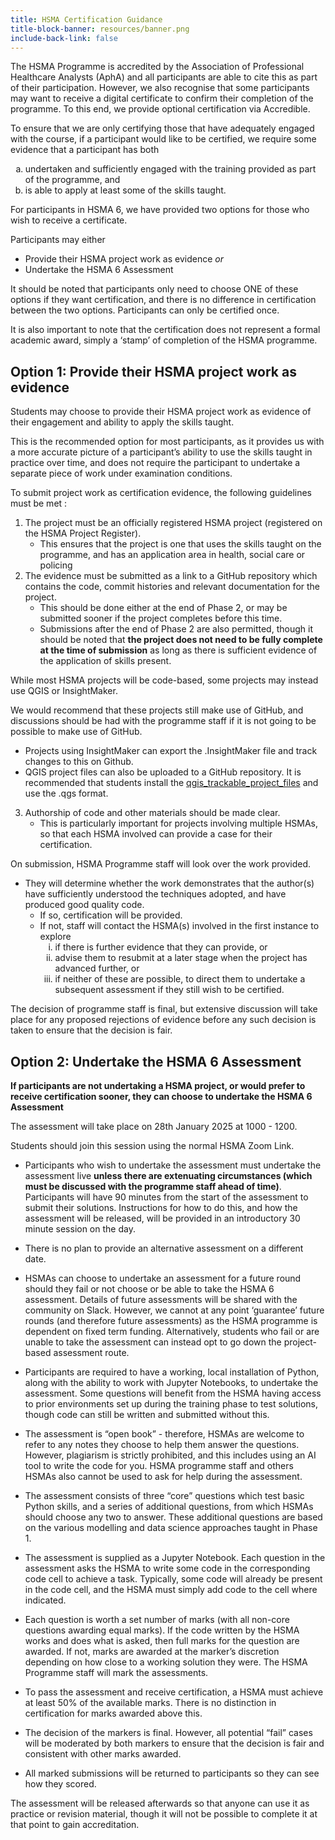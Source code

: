 ```yaml
---
title: HSMA Certification Guidance
title-block-banner: resources/banner.png
include-back-link: false
---
```


The HSMA Programme is accredited by the Association of Professional Healthcare Analysts (AphA) and all participants are able to cite this as part of their participation.  However, we also recognise that some participants may want to receive a digital certificate to confirm their completion of the programme.  To this end, we provide optional certification via Accredible.

To ensure that we are only certifying those that have adequately engaged with the course, if a participant would like to be certified, we require some evidence that a participant has both

a) undertaken and sufficiently engaged with the training provided as part of the programme, and
b) is able to apply at least some of the skills taught.

For participants in HSMA 6, we have provided two options for those who wish to receive a certificate.

:::{.callout-tip appearance="simple"}
Participants may either

- Provide their HSMA project work as evidence
*or*
- Undertake the HSMA 6 Assessment
:::

 It should be noted that participants only need to choose ONE of these options if they want certification, and there is no difference in certification between the two options.  Participants can only be certified once.

:::{.callout-note appearance="simple"}
It is also important to note that the certification does not represent a formal academic award, simply a ‘stamp’ of completion of the HSMA programme.
:::

## Option 1: Provide their HSMA project work as evidence

Students may choose to provide their HSMA project work as evidence of their engagement and ability to apply the skills taught.

:::{.callout-tip appearance="simple"}

This is the recommended option for most participants, as it provides us with a more accurate picture of a participant’s ability to use the skills taught in practice over time, and does not require the participant to undertake a separate piece of work under examination conditions.

:::

To submit project work as certification evidence, the following guidelines must be met :

1. The project must be an officially registered HSMA project (registered on the HSMA Project Register).
    - This ensures that the project is one that uses the skills taught on the programme, and has an application area in health, social care or policing

2. The evidence must be submitted as a link to a GitHub repository which contains the code, commit histories and relevant documentation for the project.
    - This should be done either at the end of Phase 2, or may be submitted sooner if the project completes before this time.
    - Submissions after the end of Phase 2 are also permitted, though it should be noted that **the project does not need to be fully complete at the time of submission** as long as there is sufficient evidence of the application of skills present.

:::{.callout-note appearance="simple"}
While most HSMA projects will be code-based, some projects may instead use QGIS or InsightMaker.

We would recommend that these projects still make use of GitHub, and discussions should be had with the programme staff if it is not going to be possible to make use of GitHub.

- Projects using InsightMaker can export the .InsightMaker file and track changes to this on Github.
- QGIS project files can also be uploaded to a GitHub repository. It is recommended that students install the [qgis_trackable_project_files](https://github.com/opengisch/qgis_trackable_project_files) and use the .qgs format.
:::

3. Authorship of code and other materials should be made clear.
    - This is particularly important for projects involving multiple HSMAs, so that each HSMA involved can provide a case for their certification.

On submission, HSMA Programme staff will look over the work provided.

- They will determine whether the work demonstrates that the author(s) have sufficiently understood the techniques adopted, and have produced good quality code.
    - If so, certification will be provided.
    - If not, staff will contact the HSMA(s) involved in the first instance to explore
        i. if there is further evidence that they can provide, or
        ii. advise them to resubmit at a later stage when the project has advanced further, or
        iii. if neither of these are possible, to direct them to undertake a subsequent assessment if they still wish to be certified.

:::{.callout-warning appearance="simple"}
The decision of programme staff is final, but extensive discussion will take place for any proposed rejections of evidence before any such decision is taken to ensure that the decision is fair.
:::

## Option 2: Undertake the HSMA 6 Assessment

**If participants are not undertaking a HSMA project, or would prefer to receive certification sooner, they can choose to undertake the HSMA 6 Assessment**

:::{.callout-tip appearance="simple"}
The assessment will take place on 28th January 2025 at 1000 - 1200.

Students should join this session using the normal HSMA Zoom Link.
:::

-  Participants who wish to undertake the assessment must undertake the assessment live **unless there are extenuating circumstances (which must be discussed with the programme staff ahead of time)**.  Participants will have 90 minutes from the start of the assessment to submit their solutions.  Instructions for how to do this, and how the assessment will be released, will be provided in an introductory 30 minute session on the day.

- There is no plan to provide an alternative assessment on a different date.

- HSMAs can choose to undertake an assessment for a future round should they fail or not choose or be able to take the HSMA 6 assessment.  Details of future assessments will be shared with the community on Slack.  However, we cannot at any point ‘guarantee’ future rounds (and therefore future assessments) as the HSMA programme is dependent on fixed term funding. Alternatively, students who fail or are unable to take the assessment can instead opt to go down the project-based assessment route.

- Participants are required to have a working, local installation of Python, along with the ability to work with Jupyter Notebooks, to undertake the assessment.  Some questions will benefit from the HSMA having access to prior environments set up during the training phase to test solutions, though code can still be written and submitted without this.

- The assessment is “open book” - therefore, HSMAs are welcome to refer to any notes they choose to help them answer the questions.  However, plagiarism is strictly prohibited, and this includes using an AI tool to write the code for you.  HSMA programme staff and others HSMAs also cannot be used to ask for help during the assessment.

- The assessment consists of three “core” questions which test basic Python skills, and a series of additional questions, from which HSMAs should choose any two to answer.  These additional questions are based on the various modelling and data science approaches taught in Phase 1.

- The assessment is supplied as a Jupyter Notebook.  Each question in the assessment asks the HSMA to write some code in the corresponding code cell to achieve a task.  Typically, some code will already be present in the code cell, and the HSMA must simply add code to the cell where indicated.

- Each question is worth a set number of marks (with all non-core questions awarding equal marks).  If the code written by the HSMA works and does what is asked, then full marks for the question are awarded.  If not, marks are awarded at the marker’s discretion depending on how close to a working solution they were.  The HSMA Programme staff will mark the assessments.

- To pass the assessment and receive certification, a HSMA must achieve at least 50% of the available marks.  There is no distinction in certification for marks awarded above this.

- The decision of the markers is final.  However, all potential “fail” cases will be moderated by both markers to ensure that the decision is fair and consistent with other marks awarded.

- All marked submissions will be returned to participants so they can see how they scored.

:::{.callout-note appearance="simple"}
The assessment will be released afterwards so that anyone can use it as practice or revision material, though it will not be possible to complete it at that point to gain accreditation.
:::

